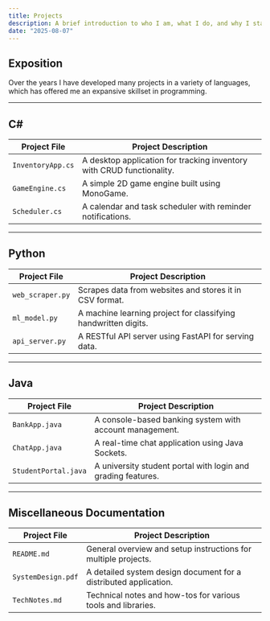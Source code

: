 ```yaml
---
title: Projects
description: A brief introduction to who I am, what I do, and why I started this blog.
date: "2025-08-07"
---
```


## Exposition

Over the years I have developed many projects in a variety of languages, which has offered me an expansive skillset in programming.

---

## C#

<table>
  <thead>
    <tr>
      <th>Project File</th>
      <th>Project Description</th>
    </tr>
  </thead>
  <tbody>
    <tr>
      <td><code>InventoryApp.cs</code></td>
      <td>A desktop application for tracking inventory with CRUD functionality.</td>
    </tr>
    <tr>
      <td><code>GameEngine.cs</code></td>
      <td>A simple 2D game engine built using MonoGame.</td>
    </tr>
    <tr>
      <td><code>Scheduler.cs</code></td>
      <td>A calendar and task scheduler with reminder notifications.</td>
    </tr>
  </tbody>
</table>

---

## Python

<table>
  <thead>
    <tr>
      <th>Project File</th>
      <th>Project Description</th>
    </tr>
  </thead>
  <tbody>
    <tr>
      <td><code>web_scraper.py</code></td>
      <td>Scrapes data from websites and stores it in CSV format.</td>
    </tr>
    <tr>
      <td><code>ml_model.py</code></td>
      <td>A machine learning project for classifying handwritten digits.</td>
    </tr>
    <tr>
      <td><code>api_server.py</code></td>
      <td>A RESTful API server using FastAPI for serving data.</td>
    </tr>
  </tbody>
</table>

---

## Java

<table>
  <thead>
    <tr>
      <th>Project File</th>
      <th>Project Description</th>
    </tr>
  </thead>
  <tbody>
    <tr>
      <td><code>BankApp.java</code></td>
      <td>A console-based banking system with account management.</td>
    </tr>
    <tr>
      <td><code>ChatApp.java</code></td>
      <td>A real-time chat application using Java Sockets.</td>
    </tr>
    <tr>
      <td><code>StudentPortal.java</code></td>
      <td>A university student portal with login and grading features.</td>
    </tr>
  </tbody>
</table>

---

## Miscellaneous Documentation

<table>
  <thead>
    <tr>
      <th>Project File</th>
      <th>Project Description</th>
    </tr>
  </thead>
  <tbody>
    <tr>
      <td><code>README.md</code></td>
      <td>General overview and setup instructions for multiple projects.</td>
    </tr>
    <tr>
      <td><code>SystemDesign.pdf</code></td>
      <td>A detailed system design document for a distributed application.</td>
    </tr>
    <tr>
      <td><code>TechNotes.md</code></td>
      <td>Technical notes and how-tos for various tools and libraries.</td>
    </tr>
  </tbody>
</table>
